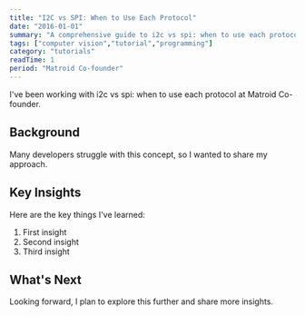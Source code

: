 ```yaml
---
title: "I2C vs SPI: When to Use Each Protocol"
date: "2016-01-01"
summary: "A comprehensive guide to i2c vs spi: when to use each protocol. Learn the fundamentals and best practices."
tags: ["computer vision","tutorial","programming"]
category: "tutorials"
readTime: 1
period: "Matroid Co-founder"
---
```


I've been working with i2c vs spi: when to use each protocol at Matroid Co-founder.

## Background

Many developers struggle with this concept, so I wanted to share my approach.

## Key Insights

Here are the key things I've learned:

1. First insight
2. Second insight
3. Third insight

## What's Next

Looking forward, I plan to explore this further and share more insights.

